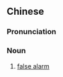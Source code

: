 ==Chinese==
{{zh-forms|s=虚惊}}

===Pronunciation===
{{zh-pron
|m=xūjīng
|c=heoi1 ging1
|mn=qz:hir-kiaⁿ/xm:hu-kiaⁿ/tw,zz:hi-kiaⁿ/xm:hu-keng
|cat=n
}}

===Noun===
{{zh-noun}}

# [[false alarm]]